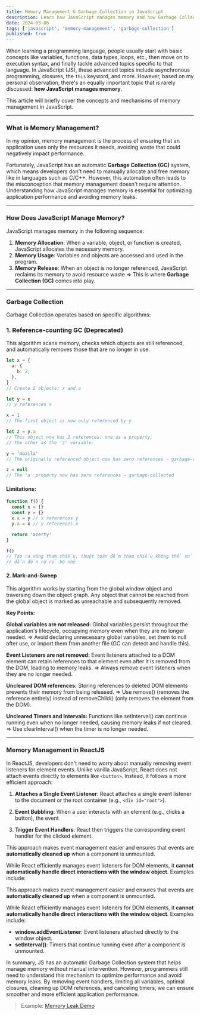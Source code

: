 ```yaml
---
title: Memory Management & Garbage Collection in JavaScript
description: Learn how JavaScript manages memory and how Garbage Collection works to optimize performance.
date: 2024-03-06
tags: ['javascript', 'memory-management', 'garbage-collection']
published: true
---
```


When learning a programming language, people usually start with basic concepts like variables,
functions, data types, loops, etc., then move on to execution syntax, and finally tackle advanced
topics specific to that language. In JavaScript (JS), these advanced topics include asynchronous
programming, closures, the `this` keyword, and more. However, based on my personal observation,
there's an equally important topic that is rarely discussed: **how JavaScript manages memory**.

This article will briefly cover the concepts and mechanisms of memory management in JavaScript.

---

### What is Memory Management?

In my opinion, memory management is the process of ensuring that an application uses only the
resources it needs, avoiding waste that could negatively impact performance.

Fortunately, JavaScript has an automatic **Garbage Collection (GC)** system, which means developers
don't need to manually allocate and free memory like in languages such as C/C++. However, this
automation often leads to the misconception that memory management doesn't require attention.
Understanding how JavaScript manages memory is essential for optimizing application performance and
avoiding memory leaks.

---

### How Does JavaScript Manage Memory?

JavaScript manages memory in the following sequence:

1. **Memory Allocation**: When a variable, object, or function is created, JavaScript allocates the
   necessary memory.
2. **Memory Usage**: Variables and objects are accessed and used in the program.
3. **Memory Release**: When an object is no longer referenced, JavaScript reclaims its memory to
   avoid resource waste ⇒ This is where **Garbage Collection (GC)** comes into play.

---

### Garbage Collection

Garbage Collection operates based on specific algorithms:

### 1. Reference-counting GC (Deprecated)

This algorithm scans memory, checks which objects are still referenced, and automatically removes
those that are no longer in use.

```jsx
let x = {
  a: {
    b: 2,
  },
}
// Create 2 objects: x and a

let y = x
// y references x

x = 1
// The first object is now only referenced by y

let z = y.a
// This object now has 2 references: one as a property,
// the other as the 'z' variable.

y = 'mozila'
// The originally referenced object now has zero references ⇒ garbage-collected

z = null
// The 'a' property now has zero references ⇒ garbage-collected
```

#### Limitations:

```jsx
function f() {
  const x = {}
  const y = {}
  x.a = y // x references y
  y.a = x // y references x

  return 'azerty'
}

f()
// Tạo ra vòng tham chiếu, thuật toán đếm tham chiếu không thể xử lý
// dẫn đến rò rỉ bộ nhớ
```

#### 2. Mark-and-Sweep

This algorithm works by starting from the global window object and traversing down the object graph.
Any object that cannot be reached from the global object is marked as unreachable and subsequently
removed.

**Key Points:**

**Global variables are not released:** Global variables persist throughout the application's
lifecycle, occupying memory even when they are no longer needed. ⇒ Avoid declaring unnecessary
global variables, set them to null after use, or import them from another file (GC can detect and
handle this).

**Event Listeners are not removed:** Event listeners attached to a DOM element can retain references
to that element even after it is removed from the DOM, leading to memory leaks. ⇒ Always remove
event listeners when they are no longer needed.

**Uncleared DOM references:** Storing references to deleted DOM elements prevents their memory from
being released. ⇒ Use remove() (removes the reference entirely) instead of removeChild() (only
removes the element from the DOM).

**Uncleared Timers and Intervals:** Functions like setInterval() can continue running even when no
longer needed, causing memory leaks if not cleared. ⇒ Use clearInterval() when the timer is no
longer needed.

---

### Memory Management in ReactJS

In ReactJS, developers don't need to worry about manually removing event listeners for element
events. Unlike vanilla JavaScript, React does not attach events directly to elements like
`<button>`. Instead, it follows a more efficient approach:

1. **Attaches a Single Event Listener**: React attaches a single event listener to the document or
   the root container (e.g., `<div id="root">`).

2. **Event Bubbling**: When a user interacts with an element (e.g., clicks a button), the event

3. **Trigger Event Handlers**: React then triggers the corresponding event handler for the clicked
   element.

This approach makes event management easier and ensures that events are **automatically cleaned up**
when a component is unmounted.

While React efficiently manages event listeners for DOM elements, it **cannot automatically handle
direct interactions with the window object**. Examples include:

This approach makes event management easier and ensures that events are **automatically cleaned up**
when a component is unmounted.

While React efficiently manages event listeners for DOM elements, it **cannot automatically handle
direct interactions with the window object**. Examples include:

- **window.addEventListener**: Event listeners attached directly to the window object.
- **setInterval()**: Timers that continue running even after a component is unmounted.

In summary, JS has an automatic Garbage Collection system that helps manage memory without manual
intervention. However, programmers still need to understand this mechanism to optimize performance
and avoid memory leaks. By removing event handlers, limiting all variables, optimal closures,
cleaning up DOM references, and canceling timers, we can ensure smoother and more efficient
application performance.

> Example: [Memory Leak Demo](/index.html)
